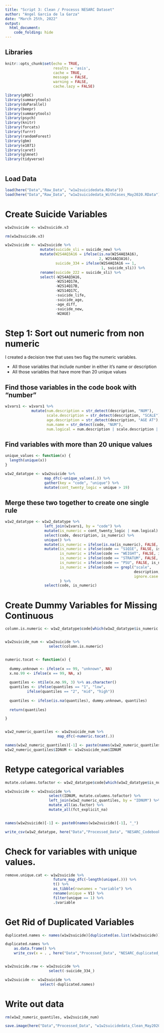 ```yaml
---
title: "Script 3: Clean / Processs NESARC Dataset"
author: "Angel Garcia de la Garza"
date: "March 25th, 2022"
output:
  html_document:
    code_folding: hide
---
```


## Libraries

```r

knitr::opts_chunk$set(echo = TRUE, 
                      results = 'asis',
                      cache = TRUE,
                      message = FALSE,
                      warning = FALSE,
                      cache.lazy = FALSE)

library(pROC)
library(summarytools)
library(doParallel)
library(beepr)
library(summarytools)
library(psych)
library(knitr)
library(forcats)
library(furrr)
library(randomForest)
library(gbm)
library(e1071)
library(caret)
library(glmnet)
library(tidyverse)



```

## Load Data

```r

load(here("Data","Raw_Data", "w1w2suicidedata.RData"))
load(here("Data","Raw_Data", "w1w2suicidedata_WithCases_May2020.RData"))

```


# Create Suicide Variables

```r

w1w2suicide <- w1w2suicide.v3

rm(w1w2suicide.v3)

w1w2suicide <- w1w2suicide %>%
                mutate(suicide_sli = suicide_new) %>%
                mutate(W2S4AQ3A16 = ifelse(is.na(W2S4AQ3A16), 
                                           2, W2S4AQ3A16),
                       suicide_334 = ifelse(W2S4AQ3A16 == 1,
                                            1, suicide_sli)) %>%
                rename(suicide_222 = suicide_sli) %>%
                select(-W2S4AQ3A16,
                       -W2S14Q17A,
                       -W2S14Q17B,
                       -W2S14Q17C,
                       -suicide_life,
                       -suicide_age,
                       -age_diff,
                       -suicide_new,
                       -W2AGE)

```



# Step 1: Sort out numeric from non numeric

I created a decision tree that uses two flag the numeric variables. 

* All those variables that include number in either it's name or description
* All those variables that have more than 20 unique values

## Find those variables in the code book with "number"

```r

w1vars1 <- w1vars1 %>%
            mutate(num.description = str_detect(description, "NUM"),
                   scale.description = str_detect(description, "SCALE"),
                   age.description = str_detect(description, "AGE AT"),
                   num.name = str_detect(code, "NUM"),
                   num.logical = num.description | scale.description | num.name | age.description)

```

## Find variables with more than 20 unique values

```r

unique_values <- function(x) {
  length(unique(x))
}

w1w2_datatype <- w1w2suicide %>% 
                  map_dfc(~unique_values(.)) %>%
                  gather(key = "code", "unique") %>%
                  mutate(cont_twenty_logic = unique > 19)

```

## Merge these two together to create one single rule

```r

w1w2_datatype <- w1w2_datatype %>%
                  left_join(w1vars1, by = "code") %>%
                  mutate(is_numeric = cont_twenty_logic | num.logical) %>%
                  select(code, description, is_numeric) %>%
                  unique() %>%
                  mutate(is_numeric = ifelse(is.na(is_numeric), FALSE, is_numeric)) %>%
                  mutate(is_numeric = ifelse(code == "S1Q1E", FALSE, is_numeric),
                         is_numeric = ifelse(code == "WEIGHT", FALSE, is_numeric),
                         is_numeric = ifelse(code == "STRATUM", FALSE, is_numeric),
                         is_numeric = ifelse(code == "PSU", FALSE, is_numeric),
                         is_numeric = ifelse(code == grepl("scale", 
                                                           description, 
                                                           ignore.case = T), FALSE, is_numeric)
                         ) %>%
                  select(code, is_numeric)

```


# Create Dummy Variables for Missing Continuous

```r

column.is.numeric <- w1w2_datatype$code[which(w1w2_datatype$is_numeric == TRUE)]


w1w2suicide_num <- w1w2suicide %>%
                    select(column.is.numeric)


numeric.tocat <- function(x) {
  
  dummy.unknown <- ifelse(x == 99, "unknown", NA)
  x.no.99 <- ifelse(x == 99, NA, x)
  
  quantiles <- ntile(x.no.99, 3) %>% as.character()
  quantiles <- ifelse(quantiles == "1", "low", 
          ifelse(quantiles == "2", "mid", "high"))
  
  quantiles <- ifelse(is.na(quantiles), dummy.unknown, quantiles)
  
  return(quantiles)

}


w1w2_numeric_quantiles <- w1w2suicide_num %>% 
                        map_dfc(~numeric.tocat(.))

names(w1w2_numeric_quantiles)[-1] <- paste(names(w1w2_numeric_quantiles)[-1], "quantiles", sep="_")
w1w2_numeric_quantiles$IDNUM <- w1w2suicide_num$IDNUM

```


# Retype categorical variables

```r

mutate.columns.tofactor <- w1w2_datatype$code[which(w1w2_datatype$is_numeric == FALSE)]

w1w2suicide <- w1w2suicide %>% 
                    select(IDNUM, mutate.columns.tofactor) %>%
                    left_join(w1w2_numeric_quantiles, by = "IDNUM") %>%
                    mutate_all(as.factor) %>%
                    mutate_all(fct_explicit_na)
                    

names(w1w2suicide)[-1] <- paste0(names(w1w2suicide)[-1], "_")

write_csv(w1w2_datatype, here("Data","Processed_Data", "NESARC_Codebook_DataType_Variables.csv"))

```


# Check for variables with unique values.

```r

remove.unique.cat <- w1w2suicide %>%
                      future_map_dfc(~length(unique(.))) %>%
                      t() %>%
                      as_tibble(rownames = "variable") %>%
                      rename(unique = V1) %>%
                      filter(unique == 1) %>%
                      .$variable

```

# Get Rid of Duplicated Variables

```r

duplicated.names <- names(w1w2suicide)[duplicated(as.list(w1w2suicide))]

duplicated.names %>%
    as.data.frame() %>%
    write_csv(x = . , here("Data","Processed_Data", "NESARC_duplicated_Variables.csv"))


w1w2suicide.raw <- w1w2suicide %>%
                    select(-suicide_334_)

w1w2suicide <- w1w2suicide %>%
                select(-duplicated.names)

```

# Write out data

```r

rm(w1w2_numeric_quantiles, w1w2suicide_num)

save.image(here("Data","Processed_Data", "w1w2suicidedata_Clean_May2020.RData"))

```

